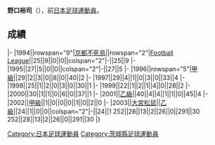 {{Infobox football biography
|name=野口裕司
|image=
|fullname=野口裕司
|birth_date={{Birth date and age|1972|2|25}}
|cityofbirth=[[茨城縣|茨城縣]]
|countryofbirth=[[日本|日本]]
|position=[[後衛_(足球)|後衛]]
|currentclub=
|years=1994-2002<br/>2003
|clubs=[[京都不死鳥|京都不死鳥]]<br/>[[大宮松鼠|大宮松鼠]]
|caps(goals)=
|nationalyears=
|nationalteam=
|nationalcaps(goals)=
}}
'''野口裕司'''（{{Bd|1972年|2月25日||}}），前[[日本|日本]][[足球|足球]][[運動員|運動員]]。

==成績==
{{Football player club statistics 1|YYN}}
{{Football player club statistics 2|JPN|YYN}}
|-
|1994||rowspan="9"|[[京都不死鳥|京都不死鳥]]||rowspan="2"|[[Japan_Football_League|Football League]]||25||9||0||0||colspan="2"|-||25||9
|-
|1995||27||5||0||0||colspan="2"|-||27||5
|-
|1996||rowspan="5"|[[日本職業足球甲級聯賽|甲級]]||29||2||3||0||8||0||40||2
|-
|1997||29||4||1||0||3||0||33||4
|-
|1998||25||1||2||0||3||0||30||1
|-
|1999||22||1||2||1||4||0||28||2
|-
|2000||30||1||1||0||6||0||37||1
|-
|2001||[[日本職業足球乙級聯賽|乙級]]||40||4||4||1||1||0||45||4
|-
|2002||[[日本職業足球甲級聯賽|甲級]]||1||0||0||0||1||0||2||0
|-
|2003||[[大宮松鼠|大宮松鼠]]||[[日本職業足球乙級聯賽|乙級]]||24||1||0||0||colspan="2"|-||24||1
{{Football player club statistics 3|1|JPN}}252||28||13||2||26||0||291||30
{{Football player club statistics 5}}252||28||13||2||26||0||291||30
|}

{{Japan-sport-bio-stub}}
{{Soccer-player-stub}}
[[Category:日本足球運動員|Category:日本足球運動員]]
[[Category:茨城縣足球運動員|Category:茨城縣足球運動員]]